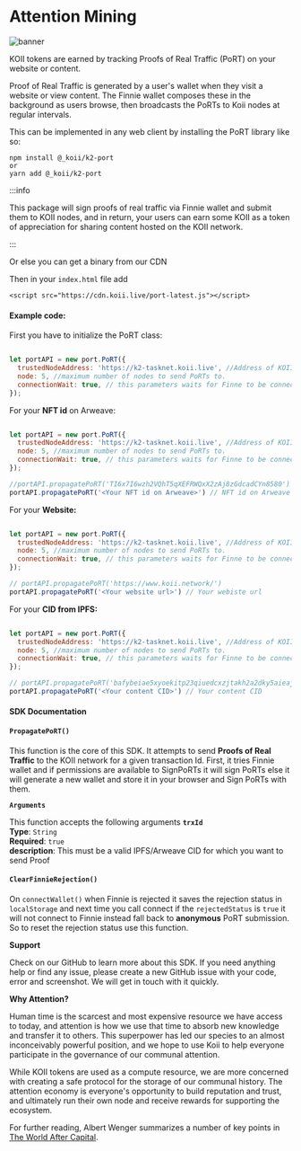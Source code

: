 
# Attention Mining

![banner](img/Earning%20KOII.png)

<Description
  text="Collect Proofs of Real Traffic on your content to mine new KOII tokens each
  day!"
/>

KOII tokens are earned by tracking Proofs of Real Traffic (PoRT) on your website or content.

Proof of Real Traffic is generated by a user's wallet when they visit a website or view content. The Finnie wallet composes these in the background as users browse, then broadcasts the PoRTs to Koii nodes at regular intervals.&#x20;

This can be implemented in any web client by installing the PoRT library like so:

```
npm install @_koii/k2-port
or 
yarn add @_koii/k2-port
```

:::info 

This package will sign proofs of real traffic via Finnie wallet and submit them to KOII nodes, and in return, your users can earn some KOII as a token of appreciation for sharing content hosted on the KOII network.

:::

Or else you can get a binary from our CDN

Then in your ```index.html``` file add 

```<script src="https://cdn.koii.live/port-latest.js"></script>```

#### Example code:

First you have to initialize the PoRT class:

```jsx

let portAPI = new port.PoRT({
  trustedNodeAddress: 'https://k2-tasknet.koii.live', //Address of KOII mainnet
  node: 5, //maximum number of nodes to send PoRTs to.
  connectionWait: true, // this parameters waits for Finne to be connected
}); 

```

For your **NFT id** on Arweave:

```jsx

let portAPI = new port.PoRT({
  trustedNodeAddress: 'https://k2-tasknet.koii.live', //Address of KOII mainnet
  node: 5, //maximum number of nodes to send PoRTs to.
  connectionWait: true, // this parameters waits for Finne to be connected
});

//portAPI.propagatePoRT('TI6x7I6wzh2VQhT5qXEFRWQxX2zAj8zGdcadCYn8580')
portAPI.propagatePoRT('<Your NFT id on Arweave>') // NFT id on Arweave

```

For your **Website:**

```jsx

let portAPI = new port.PoRT({
  trustedNodeAddress: 'https://k2-tasknet.koii.live', //Address of KOII mainnet
  node: 5, //maximum number of nodes to send PoRTs to.
  connectionWait: true, // this parameters waits for Finne to be connected
});

// portAPI.propagatePoRT('https://www.koii.network/')
portAPI.propagatePoRT('<Your website url>') // Your webiste url

```

For your **CID from IPFS:**

```jsx

let portAPI = new port.PoRT({
  trustedNodeAddress: 'https://k2-tasknet.koii.live', //Address of KOII mainnet
  node: 5, //maximum number of nodes to send PoRTs to.
  connectionWait: true, // this parameters waits for Finne to be connected
});

// portAPI.propagatePoRT('bafybeiae5xyoekitp23qiuedcxzjtakh2a2dky5aieajp7qsnwdanvqjri')
portAPI.propagatePoRT('<Your content CID>') // Your content CID

```

#### SDK Documentation

#### **`PropagatePoRT()`**

This function is the core of this SDK. It attempts to send **Proofs of Real Traffic** to the KOII network for a given transaction Id. First, it tries Finnie wallet and if permissions are available to SignPoRTs it will sign PoRTs else it will generate a new wallet and store it in your browser and Sign PoRTs with them.


**`Arguments`**

This function accepts the following arguments **`trxId`**<br/>
**Type**: `String`<br />
**Required**: `true`<br />
**description**: This must be a valid IPFS/Arweave CID for which you want to send Proof

 
#### **`ClearFinnieRejection()`**

On `connectWallet()` when Finnie is rejected it saves the rejection status in `localStorage` and next time you call connect if the `rejectedStatus` is `true` it will not connect to Finnie instead fall back to **anonymous** PoRT submission. So to reset the rejection status use this function.


**Support**

Check on our GitHub to learn more about this SDK. If you need anything help or find any issue, please create a new GitHub issue with your code, error and screenshot. We will get in touch with it quickly.

**Why Attention?**

Human time is the scarcest and most expensive resource we have access to today, and attention is how we use that time to absorb new knowledge and transfer it to others. This superpower has led our species to an almost inconceivably powerful position, and we hope to use Koii to help everyone participate in the governance of our communal attention.&#x20;

While KOII tokens are used as a compute resource, we are more concerned with creating a safe protocol for the storage of our communal history. The attention economy is everyone's opportunity to build reputation and trust, and ultimately run their own node and receive rewards for supporting the ecosystem.

For further reading, Albert Wenger summarizes a number of key points in [The World After Capital](https://worldaftercapital.org/).&#x20;

